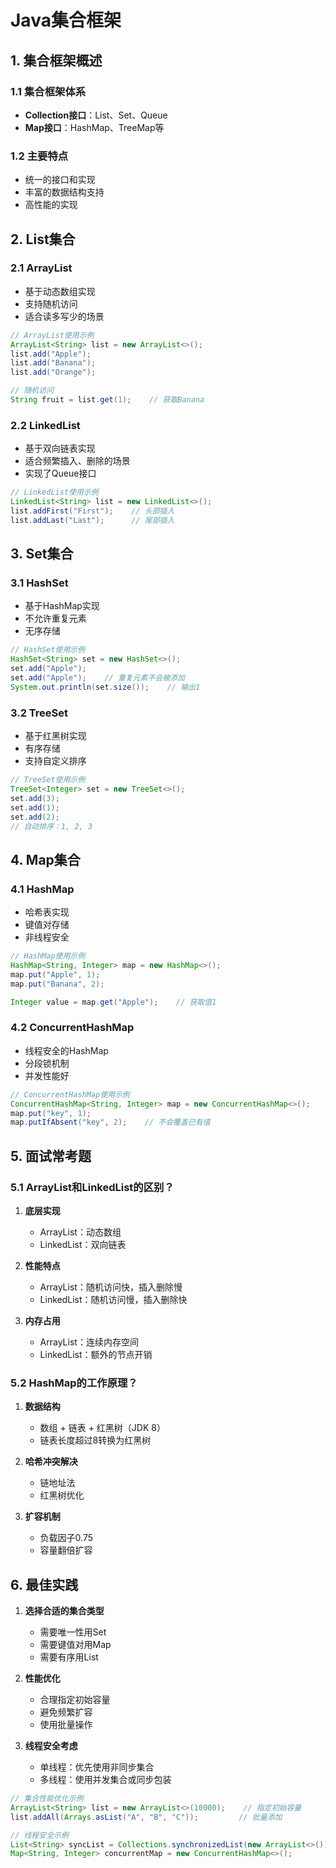 # Java集合框架

## 1. 集合框架概述

### 1.1 集合框架体系

- **Collection接口**：List、Set、Queue
- **Map接口**：HashMap、TreeMap等

### 1.2 主要特点

- 统一的接口和实现
- 丰富的数据结构支持
- 高性能的实现

## 2. List集合

### 2.1 ArrayList

- 基于动态数组实现
- 支持随机访问
- 适合读多写少的场景

```java
// ArrayList使用示例
ArrayList<String> list = new ArrayList<>();
list.add("Apple");
list.add("Banana");
list.add("Orange");

// 随机访问
String fruit = list.get(1);    // 获取Banana
```

### 2.2 LinkedList

- 基于双向链表实现
- 适合频繁插入、删除的场景
- 实现了Queue接口

```java
// LinkedList使用示例
LinkedList<String> list = new LinkedList<>();
list.addFirst("First");    // 头部插入
list.addLast("Last");      // 尾部插入
```

## 3. Set集合

### 3.1 HashSet

- 基于HashMap实现
- 不允许重复元素
- 无序存储

```java
// HashSet使用示例
HashSet<String> set = new HashSet<>();
set.add("Apple");
set.add("Apple");    // 重复元素不会被添加
System.out.println(set.size());    // 输出1
```

### 3.2 TreeSet

- 基于红黑树实现
- 有序存储
- 支持自定义排序

```java
// TreeSet使用示例
TreeSet<Integer> set = new TreeSet<>();
set.add(3);
set.add(1);
set.add(2);
// 自动排序：1, 2, 3
```

## 4. Map集合

### 4.1 HashMap

- 哈希表实现
- 键值对存储
- 非线程安全

```java
// HashMap使用示例
HashMap<String, Integer> map = new HashMap<>();
map.put("Apple", 1);
map.put("Banana", 2);

Integer value = map.get("Apple");    // 获取值1
```

### 4.2 ConcurrentHashMap

- 线程安全的HashMap
- 分段锁机制
- 并发性能好

```java
// ConcurrentHashMap使用示例
ConcurrentHashMap<String, Integer> map = new ConcurrentHashMap<>();
map.put("key", 1);
map.putIfAbsent("key", 2);    // 不会覆盖已有值
```

## 5. 面试常考题

### 5.1 ArrayList和LinkedList的区别？

1. **底层实现**
   - ArrayList：动态数组
   - LinkedList：双向链表

2. **性能特点**
   - ArrayList：随机访问快，插入删除慢
   - LinkedList：随机访问慢，插入删除快

3. **内存占用**
   - ArrayList：连续内存空间
   - LinkedList：额外的节点开销

### 5.2 HashMap的工作原理？

1. **数据结构**
   - 数组 + 链表 + 红黑树（JDK 8）
   - 链表长度超过8转换为红黑树

2. **哈希冲突解决**
   - 链地址法
   - 红黑树优化

3. **扩容机制**
   - 负载因子0.75
   - 容量翻倍扩容

## 6. 最佳实践

1. **选择合适的集合类型**
   - 需要唯一性用Set
   - 需要键值对用Map
   - 需要有序用List

2. **性能优化**
   - 合理指定初始容量
   - 避免频繁扩容
   - 使用批量操作

3. **线程安全考虑**
   - 单线程：优先使用非同步集合
   - 多线程：使用并发集合或同步包装

```java
// 集合性能优化示例
ArrayList<String> list = new ArrayList<>(10000);    // 指定初始容量
list.addAll(Arrays.asList("A", "B", "C"));         // 批量添加

// 线程安全示例
List<String> syncList = Collections.synchronizedList(new ArrayList<>());
Map<String, Integer> concurrentMap = new ConcurrentHashMap<>();
```